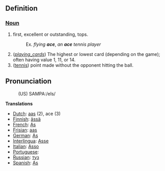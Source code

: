 ==Definition==
===[[Noun]]===
#first, excellent or outstanding, tops.
#:Ex. ''flying '''ace''''', ''an '''ace''' tennis player''
# (''[[playing_cards]]'') The highest or lowest card (depending on the game); often having value 1, 11, or 14.
#([[tennis]]) point made without the opponent hitting the ball.

==Pronunciation==
:(US) SAMPA:/eIs/

'''Translations'''
*[[Dutch]]: [[aas]] (2), ace (3)
*[[Finnish]]: [[ässä]]
*[[French]]: [[As]]
*[[Frisian]]: [[aas]]
*[[German]]: [[As]]
*[[Interlingua]]: [[Asse]]
*[[Italian]]: [[Asso]]
*[[Portuguese]]: [[]]
*[[Russian]]: [[туз]]
*[[Spanish]]: [[As]]